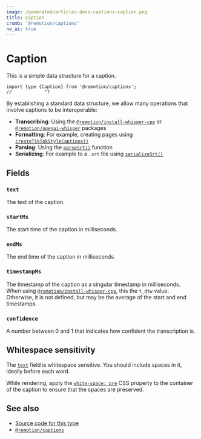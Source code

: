```yaml
---
image: /generated/articles-docs-captions-caption.png
title: Caption
crumb: '@remotion/captions'
no_ai: true
---
```


# Caption<AvailableFrom v="4.0.216"/>

This is a simple data structure for a caption.

```tsx twoslash
import type {Caption} from '@remotion/captions';
//            ^?
```

By establishing a standard data structure, we allow many operations that involve captions to be interoperable:

- **Transcribing**: Using the [`@remotion/install-whisper-cpp`](/docs/install-whisper-cpp) or [`@remotion/openai-whisper`](/docs/openai-whisper) packages
- **Formatting**: For example, creating pages using [`createTikTokStyleCaptions()`](/docs/captions/create-tiktok-style-captions)
- **Parsing**: Using the [`parseSrt()`](/docs/captions/parse-srt) function
- **Serializing**: For example to a `.srt` file using [`serializeSrt()`](/docs/captions/serialize-srt)

## Fields

### `text`

The text of the caption.

### `startMs`

The start time of the caption in milliseconds.

### `endMs`

The end time of the caption in milliseconds.

### `timestampMs`

The timestamp of the caption as a singular timestamp in milliseconds.  
When using [`@remotion/install-whisper-cpp`](/docs/install-whisper-cpp), this the `t_dtw` value.  
Otherwise, it is not defined, but may be the average of the start and end timestamps.

### `confidence`

A number between 0 and 1 that indicates how confident the transcription is.

## Whitespace sensitivity

The [`text`](#text) field is whitespace sensitive. You should include spaces in it, ideally before each word.

While rendering, apply the [`white-space: pre`](https://developer.mozilla.org/en-US/docs/Web/CSS/white-space) CSS property to the container of the caption to ensure that the spaces are preserved.

## See also

- [Source code for this type](https://github.com/remotion-dev/remotion/blob/main/packages/captions/src/caption.ts)
- [`@remotion/captions`](/docs/captions)
